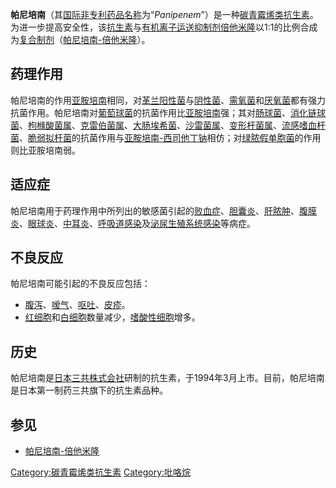 {{medical}}
{{Drugbox
| IUPAC_name        = (5''R'',6''S'')-3-{[(3''S'')-1-ethanimidoylpyrrolidin-3-yl]sulfanyl}- 6-[(''1''R)-1-hydroxyethyl]-7-oxo-1-azabicyclo[3.2.0]hept-2-ene- 2-carboxylic acid<br />(5R,6S)-2-[1-乙酰氨基吡咯烷-3(S)-硫]-6-[1(R)-羟乙基]-2-碳青霉烯-3-羧酸
| image             = Panipenem.svg
| CAS_number        = 87726-17-8
| CAS_supplemental  =
| CAS_number_Ref = {{cascite|correct|??}}
| ATC_prefix        = J01
| ATC_suffix        = DH55
| ATC_supplemental  = （与[[倍他米隆|倍他米隆]]合用）
| PubChem           = 72015
| DrugBank_Ref = {{drugbankcite|correct|drugbank}}
| DrugBank =  
| UNII_Ref = {{fdacite|changed|FDA}}
| UNII = W9769W09JF
| ChEMBL_Ref = {{ebicite|changed|EBI}}
| ChEMBL = 339323
| ChemSpiderID_Ref = {{chemspidercite|changed|chemspider}}
| ChemSpiderID      = 16736434
| chemical_formula  = 
| C=15 | H=21 | N=3 | O=4 | S=1
| molecular_weight  = 339.40 g/mol
| bioavailability   = 
| protein_bound     = 
| metabolism        = 
| elimination_half-life = 
| excretion         = 
| pregnancy_AU      =  <!-- A / B1 / B2 / B3 / C / D / X -->
| pregnancy_US      =  <!-- A / B            / C / D / X -->
| pregnancy_category=  
| legal_AU =  <!-- S2, S3, S4, S5, S6, S7, S8, S9 or Unscheduled-->
| legal_CA =  <!-- Schedule I, II, III, IV, V, VI, VII, VIII -->
| legal_UK =  <!-- GSL, P, POM, CD, or Class A, B, C -->
| legal_US =  <!-- OTC / Rx-only / Schedule I, II, III, IV, V -->
| legal_status      = 
| routes_of_administration = 
}}
'''帕尼培南'''（其[[国际非专利药品名称|国际非专利药品名称]]为“''Panipenem''”）是一种[[碳青霉烯类抗生素|碳青霉烯类抗生素]]。为进一步提高安全性，该[[抗生素|抗生素]]与[[有机离子运送抑制剂|有机离子运送抑制剂]][[倍他米隆|倍他米隆]]以1∶1的比例合成为[[复合制剂|复合制剂]]（[[帕尼培南-倍他米隆|帕尼培南-倍他米隆]]）。

==药理作用==
帕尼培南的作用[[亚胺培南|亚胺培南]]相同，对[[革兰阳性菌|革兰阳性菌]]与[[阴性菌|阴性菌]]、[[需氧菌|需氧菌]]和[[厌氧菌|厌氧菌]]都有强力抗菌作用。帕尼培南对[[葡萄球菌|葡萄球菌]]的抗菌作用比[[亚胺培南|亚胺培南]]强；其对[[肠球菌|肠球菌]]、[[消化链球菌|消化链球菌]]、[[枸橼酸菌属|枸橼酸菌属]]、[[克雷伯菌属|克雷伯菌属]]、[[大肠埃希菌|大肠埃希菌]]、[[沙雷菌属|沙雷菌属]]、[[变形杆菌属|变形杆菌属]]、[[流感嗜血杆菌|流感嗜血杆菌]]、[[脆弱拟杆菌|脆弱拟杆菌]]的抗菌作用与[[亚胺培南-西司他丁钠|亚胺培南-西司他丁钠]]相仿；对[[绿脓假单胞菌|绿脓假单胞菌]]的作用则比亚胺培南弱。

==适应症==
帕尼培南用于药理作用中所列出的敏感菌引起的[[败血症|败血症]]、[[胆囊炎|胆囊炎]]、[[肝脓肿|肝脓肿]]、[[腹膜炎|腹膜炎]]、[[眼球炎|眼球炎]]、[[中耳炎|中耳炎]]、[[呼吸道感染|呼吸道感染]]及[[泌尿生殖系统感染|泌尿生殖系统感染]]等病症。

==不良反应==
帕尼培南可能引起的不良反应包括：
*[[腹泻|腹泻]]、[[嗳气|嗳气]]、[[呕吐|呕吐]]、[[皮疹|皮疹]]。
*[[红细胞|红细胞]]和[[白细胞|白细胞]]数量减少，[[嗜酸性细胞|嗜酸性细胞]]增多。

==历史==
帕尼培南是[[日本|日本]][[三共株式会社|三共株式会社]]研制的抗生素，于1994年3月上市。目前，帕尼培南是日本第一制药三共旗下的抗生素品种。

==参见==
*[[帕尼培南-倍他米隆|帕尼培南-倍他米隆]]

{{模板:细胞壁破坏性抗生素}}

[[Category:碳青霉烯类抗生素|Category:碳青霉烯类抗生素]]
[[Category:吡咯烷|Category:吡咯烷]]
